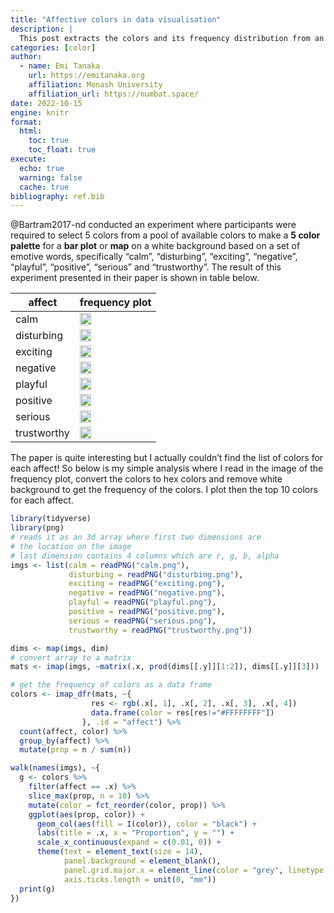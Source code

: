```yaml
---
title: "Affective colors in data visualisation"
description: |
  This post extracts the colors and its frequency distribution from an experiment where participants were required to make a five color palette based on certain set of emotions. 
categories: [color]
author:
  - name: Emi Tanaka
    url: https://emitanaka.org
    affiliation: Monash University
    affiliation_url: https://numbat.space/
date: 2022-10-15
engine: knitr
format:
  html:
    toc: true
    toc_float: true
execute:
  echo: true
  warning: false
  cache: true
bibliography: ref.bib
---
```


@Bartram2017-nd conducted an experiment where participants were required to select 5 colors from a pool of available colors to make a **5 color palette** for a **bar plot** or **map** on a white background based on a set of emotive words, specifically "calm", "disturbing", "exciting", "negative", "playful", "positive", "serious" and "trustworthy". The result of this experiment presented in their paper is shown in table below.

affect | frequency plot
--- | ---
calm | <img src="calm.png" width="40%">
disturbing | <img src="disturbing.png" width="40%">
exciting | <img src="exciting.png" width="40%">
negative | <img src="negative.png" width="40%">
playful | <img src="playful.png" width="40%">
positive | <img src="positive.png" width="40%">
serious | <img src="serious.png" width="40%">
trustworthy | <img src="trustworthy.png" width="40%">

The paper is quite interesting but I actually couldn't find the list of colors for each affect! So below is my simple analysis where I read in the image of the frequency plot, convert the colors to hex colors and remove white background to get the frequency of the colors. I plot then the top 10 colors for each affect. 

```r
library(tidyverse)
library(png)
# reads it as an 3d array where first two dimensions are
# the location on the image 
# last dimension contains 4 columns which are r, g, b, alpha
imgs <- list(calm = readPNG("calm.png"),
             disturbing = readPNG("disturbing.png"),
             exciting = readPNG("exciting.png"),
             negative = readPNG("negative.png"),
             playful = readPNG("playful.png"),
             positive = readPNG("positive.png"),
             serious = readPNG("serious.png"),
             trustworthy = readPNG("trustworthy.png"))

dims <- map(imgs, dim)
# convert array to a matrix
mats <- imap(imgs, ~matrix(.x, prod(dims[[.y]][1:2]), dims[[.y]][3]))

# get the frequency of colors as a data frame
colors <- imap_dfr(mats, ~{
                  res <- rgb(.x[, 1], .x[, 2], .x[, 3], .x[, 4])
                  data.frame(color = res[res!="#FFFFFFFF"]) 
                }, .id = "affect") %>% 
  count(affect, color) %>% 
  group_by(affect) %>% 
  mutate(prop = n / sum(n))
```

```r
walk(names(imgs), ~{
  g <- colors %>% 
    filter(affect == .x) %>% 
    slice_max(prop, n = 10) %>% 
    mutate(color = fct_reorder(color, prop)) %>% 
    ggplot(aes(prop, color)) +
      geom_col(aes(fill = I(color)), color = "black") + 
      labs(title = .x, x = "Proportion", y = "") +
      scale_x_continuous(expand = c(0.01, 0)) +
      theme(text = element_text(size = 14),
            panel.background = element_blank(),
            panel.grid.major.x = element_line(color = "grey", linetype = "dashed"),
            axis.ticks.length = unit(0, "mm"))
  print(g)
})

```



